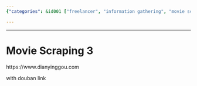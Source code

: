 ```yaml
---
{"categories": &id001 ["freelancer", "information gathering", "movie scraping"], "category": "Web Scraping", "date": "2022-02-21 10:31:56", "description": "This article discusses a movie scraping project on the 'https://www.dianyinggou.com' website, where data related to movies and their corresponding Douban links are collected and processed.", "tags": *id001, "title": "Movie Scraping 3"}

---
```


------

# Movie Scraping 3

https://www.dianyinggou.com

with douban link

